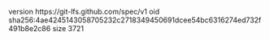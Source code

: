 version https://git-lfs.github.com/spec/v1
oid sha256:4ae4245143058705232c2718349450691dcee54bc6316274ed732f491b8e2c86
size 3721
